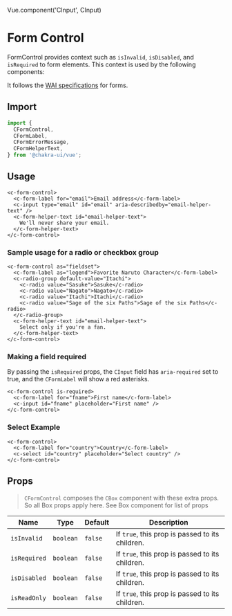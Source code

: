 Vue.component('CInput', CInput)

<SEO
  title="FormControl"
  description="FormControl provides context such as `isInvalid`, `isDisabled`, and `isRequired` to form elements"
/>

# Form Control

FormControl provides context such as `isInvalid`, `isDisabled`, and `isRequired`
to form elements. This context is used by the following components:

It follows the [WAI specifications](https://www.w3.org/WAI/tutorials/forms/) for
forms.

## Import

```js
import {
  CFormControl,
  CFormLabel,
  CFormErrorMessage,
  CFormHelperText,
} from '@chakra-ui/vue';
```

## Usage

```vue live=true
<c-form-control>
  <c-form-label for="email">Email address</c-form-label>
  <c-input type="email" id="email" aria-describedby="email-helper-text" />
  <c-form-helper-text id="email-helper-text">
    We'll never share your email.
  </c-form-helper-text>
</c-form-control>
```

### Sample usage for a radio or checkbox group

```vue live=true
<c-form-control as="fieldset">
  <c-form-label as="legend">Favorite Naruto Character</c-form-label>
  <c-radio-group default-value="Itachi">
    <c-radio value="Sasuke">Sasuke</c-radio>
    <c-radio value="Nagato">Nagato</c-radio>
    <c-radio value="Itachi">Itachi</c-radio>
    <c-radio value="Sage of the six Paths">Sage of the six Paths</c-radio>
  </c-radio-group>
  <c-form-helper-text id="email-helper-text">
    Select only if you're a fan.
  </c-form-helper-text>
</c-form-control>
```

### Making a field required

By passing the `isRequired` props, the `CInput` field has `aria-required` set to
true, and the `CFormLabel` will show a red asterisks.

```vue live=true
<c-form-control is-required>
  <c-form-label for="fname">First name</c-form-label>
  <c-input id="fname" placeholder="First name" />
</c-form-control>
```

### Select Example

```vue live=true
<c-form-control>
  <c-form-label for="country">Country</c-form-label>
  <c-select id="country" placeholder="Select country" />
</c-form-control>
```


## Props

> `CFormControl` composes the `CBox` component with these extra props. So all Box props apply here. See <nuxt-link to="/box#props">Box</nuxt-link> component for list of props


| Name         | Type      | Default | Description                                     |
| ------------ | --------- | ------- | ----------------------------------------------- |
| `isInvalid`  | `boolean` | `false`  | If `true`, this prop is passed to its children. |
| `isRequired` | `boolean` | `false`  | If `true`, this prop is passed to its children. |
| `isDisabled` | `boolean` | `false`  | If `true`, this prop is passed to its children. |
| `isReadOnly` | `boolean` | `false`  | If `true`, this prop is passed to its children. |